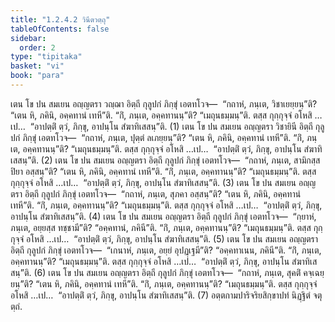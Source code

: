```yaml
---
title: "1.2.4.2 วินีตวตฺถุ"
tableOfContents: false
sidebar:
  order: 2
type: "tipitaka"
basket: "vi"
book: "para"
---
```



<DynamicBreadcrumb />

<Division number="295" book="para">

<Paragraph number="1212" book="para">
เตน โข ปน สมเยน อญฺญตรา วญฺฌา อิตฺถี กุลูปกํ ภิกฺขุํ เอตทโวจ—  “กถาหํ, ภนฺเต, วิชาเยยฺยนฺ”ติ? “เตน หิ, ภคินิ, อคฺคทานํ เทหี”ติ. “กิํ, ภนฺเต, อคฺคทานนฺ”ติ? “เมถุนธมฺมนฺ”ติ. ตสฺส กุกฺกุจฺจํ อโหสิ …เป…  “อาปตฺติํ ตฺวํ, ภิกฺขุ, อาปนฺโน สํฆาทิเสสนฺ”ติ. (1)
</Paragraph>

<Paragraph number="1213" book="para">
เตน โข ปน สมเยน อญฺญตรา วิชายินี อิตฺถี กุลูปกํ ภิกฺขุํ เอตทโวจ—  “กถาหํ, ภนฺเต, ปุตฺตํ ลเภยฺยนฺ”ติ? “เตน หิ, ภคินิ, อคฺคทานํ เทหี”ติ. “กิํ, ภนฺเต, อคฺคทานนฺ”ติ? “เมถุนธมฺมนฺ”ติ. ตสฺส กุกฺกุจฺจํ อโหสิ …เป…  “อาปตฺติํ ตฺวํ, ภิกฺขุ, อาปนฺโน สํฆาทิเสสนฺ”ติ. (2)
</Paragraph>

<Paragraph number="1214" book="para">
เตน โข ปน สมเยน อญฺญตรา อิตฺถี กุลูปกํ ภิกฺขุํ เอตทโวจ—  “กถาหํ, ภนฺเต, สามิกสฺส ปิยา อสฺสนฺ”ติ? “เตน หิ, ภคินิ, อคฺคทานํ เทหี”ติ. “กิํ, ภนฺเต, อคฺคทานนฺ”ติ? “เมถุนธมฺมนฺ”ติ. ตสฺส กุกฺกุจฺจํ อโหสิ …เป…  “อาปตฺติํ ตฺวํ, ภิกฺขุ, อาปนฺโน สํฆาทิเสสนฺ”ติ. (3)
</Paragraph>

<Paragraph number="1215" book="para">
เตน โข ปน สมเยน อญฺญตรา อิตฺถี กุลูปกํ ภิกฺขุํ เอตทโวจ—  “กถาหํ, ภนฺเต, สุภคา อสฺสนฺ”ติ? “เตน หิ, ภคินิ, อคฺคทานํ เทหี”ติ. “กิํ, ภนฺเต, อคฺคทานนฺ”ติ? “เมถุนธมฺมนฺ”ติ. ตสฺส กุกฺกุจฺจํ อโหสิ …เป…  “อาปตฺติํ ตฺวํ, ภิกฺขุ, อาปนฺโน สํฆาทิเสสนฺ”ติ. (4)
</Paragraph>

<Paragraph number="1216" book="para">
เตน โข ปน สมเยน อญฺญตรา อิตฺถี กุลูปกํ ภิกฺขุํ เอตทโวจ—  “กฺยาหํ, ภนฺเต, อยฺยสฺส ทชฺชามี”ติ? “อคฺคทานํ, ภคินี”ติ. “กิํ, ภนฺเต, อคฺคทานนฺ”ติ? “เมถุนธมฺมนฺ”ติ. ตสฺส กุกฺกุจฺจํ อโหสิ …เป…  “อาปตฺติํ ตฺวํ, ภิกฺขุ, อาปนฺโน สํฆาทิเสสนฺ”ติ. (5)
</Paragraph>

<Paragraph number="1217" book="para">
เตน โข ปน สมเยน อญฺญตรา อิตฺถี กุลูปกํ ภิกฺขุํ เอตทโวจ—  “เกนาหํ, ภนฺเต, อยฺยํ อุปฏฺเฐมี”ติ? “อคฺคทาเนน, ภคินี”ติ. “กิํ, ภนฺเต, อคฺคทานนฺ”ติ? “เมถุนธมฺมนฺ”ติ. ตสฺส กุกฺกุจฺจํ อโหสิ …เป…  “อาปตฺติํ ตฺวํ, ภิกฺขุ, อาปนฺโน สํฆาทิเสสนฺ”ติ. (6)
</Paragraph>

<Paragraph number="1218" book="para">
เตน โข ปน สมเยน อญฺญตรา อิตฺถี กุลูปกํ ภิกฺขุํ เอตทโวจ—  “กถาหํ, ภนฺเต, สุคติํ คจฺเฉยฺยนฺ”ติ? “เตน หิ, ภคินิ, อคฺคทานํ เทหี”ติ. “กิํ, ภนฺเต, อคฺคทานนฺ”ติ? “เมถุนธมฺมนฺ”ติ. ตสฺส กุกฺกุจฺจํ อโหสิ …เป…  “อาปตฺติํ ตฺวํ, ภิกฺขุ, อาปนฺโน สํฆาทิเสสนฺ”ติ. (7)

</Paragraph>
</Division>

<Paragraph number="1219" type="center" book="para">
อตฺตกามปาริจริยสิกฺขาปทํ นิฏฺฐิตํ จตุตฺถํ.
</Paragraph>